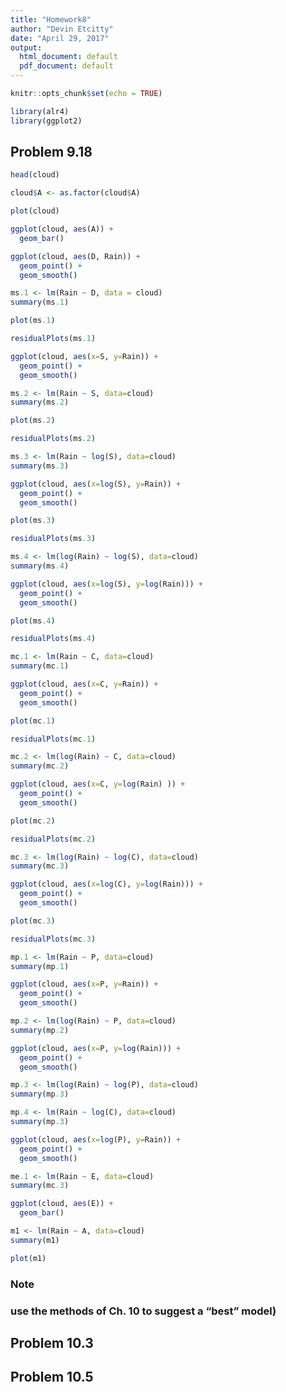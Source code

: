 ```yaml
---
title: "Homework8"
author: "Devin Etcitty"
date: "April 29, 2017"
output:
  html_document: default
  pdf_document: default
---
```


```r
knitr::opts_chunk$set(echo = TRUE)
```

```r
library(alr4)
library(ggplot2)
```

## Problem 9.18

```r
head(cloud)
```

```r
cloud$A <- as.factor(cloud$A)
```



```r
plot(cloud)
```

```r
ggplot(cloud, aes(A)) +
  geom_bar()
```



```r
ggplot(cloud, aes(D, Rain)) +
  geom_point() +
  geom_smooth()
```

```r
ms.1 <- lm(Rain ~ D, data = cloud)
summary(ms.1)
```

```r
plot(ms.1)
```


```r
residualPlots(ms.1)
```
```r
ggplot(cloud, aes(x=S, y=Rain)) +
  geom_point() +
  geom_smooth()
```

```r
ms.2 <- lm(Rain ~ S, data=cloud)
summary(ms.2)
```


```r
plot(ms.2)
```

```r
residualPlots(ms.2)
```



```r
ms.3 <- lm(Rain ~ log(S), data=cloud)
summary(ms.3)
```

```r
ggplot(cloud, aes(x=log(S), y=Rain)) +
  geom_point() +
  geom_smooth()
```


```r
plot(ms.3)
```

```r
residualPlots(ms.3)
```





```r
ms.4 <- lm(log(Rain) ~ log(S), data=cloud)
summary(ms.4)
```

```r
ggplot(cloud, aes(x=log(S), y=log(Rain))) +
  geom_point() +
  geom_smooth()
```



```r
plot(ms.4)
```

```r
residualPlots(ms.4)
```



```r
mc.1 <- lm(Rain ~ C, data=cloud)
summary(mc.1)
```

```r
ggplot(cloud, aes(x=C, y=Rain)) +
  geom_point() +
  geom_smooth()
```


```r
plot(mc.1)
```


```r
residualPlots(mc.1)
```






```r
mc.2 <- lm(log(Rain) ~ C, data=cloud)
summary(mc.2)
```


```r
ggplot(cloud, aes(x=C, y=log(Rain) )) +
  geom_point() +
  geom_smooth()
```


```r
plot(mc.2)
```


```r
residualPlots(mc.2)
```




```r
mc.3 <- lm(log(Rain) ~ log(C), data=cloud)
summary(mc.3)
```




```r
ggplot(cloud, aes(x=log(C), y=log(Rain))) +
  geom_point() +
  geom_smooth()
```


```r
plot(mc.3)
```


```r
residualPlots(mc.3)
```



```r
mp.1 <- lm(Rain ~ P, data=cloud)
summary(mp.1)
```


```r
ggplot(cloud, aes(x=P, y=Rain)) +
  geom_point() +
  geom_smooth()
```




```r
mp.2 <- lm(log(Rain) ~ P, data=cloud)
summary(mp.2)
```


```r
ggplot(cloud, aes(x=P, y=log(Rain))) +
  geom_point() +
  geom_smooth()
```



```r
mp.3 <- lm(log(Rain) ~ log(P), data=cloud)
summary(mp.3)
```



```r
mp.4 <- lm(Rain ~ log(C), data=cloud)
summary(mp.3)
```


```r
ggplot(cloud, aes(x=log(P), y=Rain)) +
  geom_point() +
  geom_smooth()
```



```r
me.1 <- lm(Rain ~ E, data=cloud)
summary(mc.3)
```


```r
ggplot(cloud, aes(E)) +
  geom_bar()
```




```r
m1 <- lm(Rain ~ A, data=cloud)
summary(m1)
```




```r
plot(m1)
```

### Note
### use the methods of Ch. 10 to suggest a "best" model)




## Problem 10.3



## Problem 10.5


